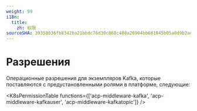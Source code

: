 ```yaml
---
weight: 99
i18n:
  title:
    zh: 权限
sourceSHA: 39358036fb8342ba21bbdc76d30c868c408a26904bb681845b05a0d9b2ad9bf6
---
```


# Разрешения

Операционные разрешения для экземпляров Kafka, которые поставляются с предустановленными ролями в платформе, следующие:

<K8sPermissionTable functions={['acp-middleware-kafka', 'acp-middleware-kafkauser', 'acp-middleware-kafkatopic']} />

